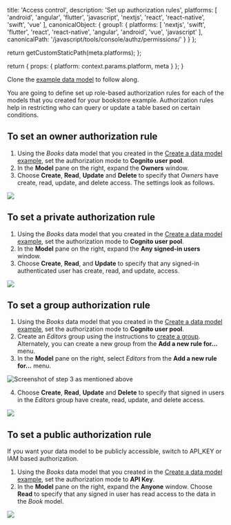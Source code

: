                   
  title: 'Access control',
  description: 'Set up authorization rules',
  platforms: [
    'android',
    'angular',
    'flutter',
    'javascript',
    'nextjs',
    'react',
    'react-native',
    'swift',
    'vue'
  ],
  canonicalObject: {
    group1: {
      platforms: [
        'nextjs',
        'swift',
        'flutter',
        'react',
        'react-native',
        'angular',
        'android',
        'vue',
        'javascript'
      ],
      canonicalPath: '/javascript/tools/console/authz/permissions/'
    }
  }
};

  return getCustomStaticPath(meta.platforms);
};

  return {
    props: {
      platform: context.params.platform,
      meta
    }
  };
}
          

<Callout warning>

Clone the [example data model](/[platform]/tools/console/data/data-model/#data-modeling-example) to follow along.

</Callout>

You are going to define set up role-based authorization rules for each of the models that you created for your bookstore example. Authorization rules help in restricting who can query or update a table based on certain conditions. 

## To set an owner authorization rule
1. Using the *Books* data model that you created in the [Create a data model example](/[platform]/tools/console/data/data-model/#Create-a-data-model-example), set the authorization mode to **Cognito user pool**. 
2. In the **Model** pane on the right, expand the **Owners** window. 
3. Choose **Create**, **Read**, **Update** and **Delete** to specify that *Owners* have create, read, update, and delete access. The settings look as follows.

![](/images/console/10_ownersaccess.png)

## To set a private authorization rule
1. Using the *Books* data model that you created in the [Create a data model example](/[platform]/tools/console/data/data-model/#Create-a-data-model-example), set the authorization mode to **Cognito user pool**. 
2. In the **Model** pane on the right, expand the **Any signed-in users** window. 
3. Choose **Create**, **Read**, and **Update** to specify that any signed-in authenticated user has create, read, and update, access.

![](/images/console/11_privatesaccess.png)


## To set a group authorization rule
1. Using the *Books* data model that you created in the [Create a data model example](/[platform]/tools/console/data/data-model/#Create-a-data-model-example), set the authorization mode to **Cognito user pool**. 
2. Create an *Editors* group using the instructions to [create a group](/[platform]/tools/console/auth/user-management/#To-create-a-group). Alternately, you can create a new group from the **Add a new rule for...** menu.
3. In the **Model** pane on the right, select *Editors* from the **Add a new rule for...** menu. 

![Screenshot of step 3 as mentioned above](/images/console/8_menudetaileditors.png)

4. Choose **Create**, **Read**, **Update** and **Delete** to specify that signed in users in the *Editors* group have create, read, update, and delete access.

![](/images/console/9_editorgroupaccess.png)

## To set a public authorization rule

If you want your data model to be publicly accessible, switch to API_KEY or IAM based authorization.

1. Using the *Books* data model that you created in the [Create a data model example](/[platform]/tools/console/data/data-model/#Create-a-data-model-example), set the authorization mode to **API Key**. 
2. In the **Model** pane on the right, expand the **Anyone** window. Choose **Read** to specify that any signed in user has read access to the data in the *Book* model.

![](/images/console/7_publicauthreadonly.png)
